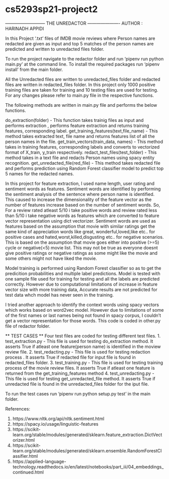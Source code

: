 # cs5293sp21-project2 
--------------------------- THE UNREDACTOR ----------------------
AUTHOR : HARINADH APPIDI

In this Project '.txt' files of IMDB movie reviews where Person names are redacted are given as input and top 5 matches of the person names are predicted and written to unredacted files folder.

To run the project navigate to the redactor folder and run 'pipenv run python main.py' at the command line.
To install the required packages run 'pipenv install' from the main folder.

All the Unredacted files are written to unredacted_files folder and redacted files are written in redacted_files folder.
In this project only 1000 positive training files are taken for training and 10 testing files are used for testing.
For any changes please refer to main.py file in the respective functions.

The following methods are written in main.py file and performs the below functions.

do_extraction(folder) - This function takes trainig files as input and performs extraction , performs feature extraction and returns training features, corresponding label.
get_training_features(text,file_name) - This method takes extracted text, file name and returns features list of all the person names in the file.
get_train_vectors(train_data, names) -  This method takes in training features, corresponding labels and converts to vectorized format of X_train, y_train respectively.
redact_test_files(test_folder) - This method takes in a text file and redacts Person names using spacy entity recognition.
get_unredacted_file(red_file) - This method takes redacted file and performs prediction using Random Forest classifier model to predict top 5 names for the redacted names.

In this project for feature extraction, I used name length, user rating and sentiment words as features.
Sentiment words are identified by performing the sentiment analysis of the sentence where person name is identified. This caused to increase the dimensionality of the feature vector as the number of features increase based on the number of sentiment words.
So, For a review rated atleast 5/10 i take positive words and review rated less than 5/10 i take negative words as features which are converted to feature vector representation using dict vectorizer.
Sentiment words are used as features based on the assumption that movie with similar ratings get the same kind of appreciation words like great, wonderful,loved,like etc..  for positive cases and hated,worst,killed,disgusting etc.. for negative scenarios.
This is based on the assumption that movie goes either into positive (>=5) cycle or negative(<5) movie list.
This may not be true as everyone doesnt give positive ratings or negative ratings as some might like the movie and some others might not have liked the movie.

Model training is performed using Random Forest classifier so as to get the predicition probabilities and multiple label predictions.
Model is tested with one sample file used for training for testing and all the labels are predicted correctly.
However due to computational limitations of increase in feature vector size with more training data, Accurate results are not predicted for test data whch model has never seen in the training.

I tried another approach to identify the context words using spacy vectors which works based on word2vec model.
However due to limitations of some of the first names or last names being not found in spacy corpus, I couldn't get a vector representation for those words.
This code is coded in other.py file of redactor folder.

** TEST CASES **
Four test files are coded for testing different test files.
1. test_extraction.py - This file is used for testing do_extraction method. It asserts True if atleast one feature(person name) is identified in the moview review file.
2. test_redacting.py  -  This file is used for testing redaction process . It asserts True if redacted file for input file is found in redacted_files folder. 
3. test_training.py - This file is used for testing training process of the movie review files. It asserts True if atleast one feature is returned from the get_training_features method
4. test_unredacting.py - This file is used for testing get_unredacted_file method. It asserts True if unredacted file is found in the unredacted_files folder for the iput file.

To run the test cases run 'pipenv run python setup.py test' in the main folder.

References:

1. https://www.nltk.org/api/nltk.sentiment.html
2. https://spacy.io/usage/linguistic-features
3. https://scikit-learn.org/stable/modules/generated/sklearn.feature_extraction.DictVectorizer.html
4. https://scikit-learn.org/stable/modules/generated/sklearn.ensemble.RandomForestClassifier.html
5. https://applied-language-technology.readthedocs.io/en/latest/notebooks/part_iii/04_embeddings_continued.html


